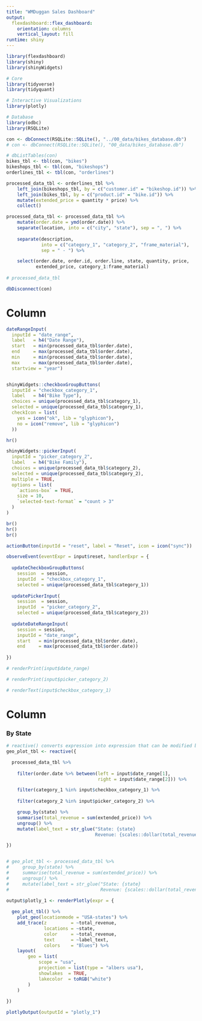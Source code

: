 ```yaml
---
title: "WMDuggan Sales Dashboard"
output: 
  flexdashboard::flex_dashboard:
    orientation: columns
    vertical_layout: fill
runtime: shiny
---
```


```r
library(flexdashboard)
library(shiny)
library(shinyWidgets)

# Core
library(tidyverse)
library(tidyquant)

# Interactive Visualizations
library(plotly)

# Database
library(odbc)
library(RSQLite)
```

```r
con <- dbConnect(RSQLite::SQLite(), "../00_data/bikes_database.db")
# con <- dbConnect(RSQLite::SQLite(), "00_data/bikes_database.db")

# dbListTables(con)
bikes_tbl <- tbl(con, "bikes")
bikeshops_tbl <- tbl(con, "bikeshops")
orderlines_tbl <- tbl(con, "orderlines")

processed_data_tbl <- orderlines_tbl %>%
    left_join(bikeshops_tbl, by = c("customer.id" = "bikeshop.id")) %>%
    left_join(bikes_tbl, by = c("product.id" = "bike.id")) %>%
    mutate(extended_price = quantity * price) %>%
    collect()

processed_data_tbl <- processed_data_tbl %>%    
    mutate(order.date = ymd(order.date)) %>%
    separate(location, into = c("city", "state"), sep = ", ") %>%
  
    separate(description, 
             into = c("category_1", "category_2", "frame_material"), 
             sep = " - ") %>%

    select(order.date, order.id, order.line, state, quantity, price, 
           extended_price, category_1:frame_material)
    
# processed_data_tbl

dbDisconnect(con)
```

Column {.sidebar}
===============================================================

```r

dateRangeInput(
  inputId = "date_range", 
  label   = h4("Date Range"), 
  start   = min(processed_data_tbl$order.date), 
  end     = max(processed_data_tbl$order.date), 
  min     = min(processed_data_tbl$order.date), 
  max     = max(processed_data_tbl$order.date), 
  startview = "year")


shinyWidgets::checkboxGroupButtons(
  inputId = "checkbox_category_1", 
  label   = h4("Bike Type"), 
  choices = unique(processed_data_tbl$category_1), 
  selected = unique(processed_data_tbl$category_1), 
  checkIcon = list(
    yes = icon("ok", lib = "glyphicon"), 
    no = icon("remove", lib = "glyphicon")
  ))

hr()

shinyWidgets::pickerInput(
  inputId = "picker_category_2", 
  label   = h4("Bike Family"), 
  choices = unique(processed_data_tbl$category_2), 
  selected = unique(processed_data_tbl$category_2), 
  multiple = TRUE, 
  options = list( 
    `actions-box` = TRUE, 
    size = 10, 
    `selected-text-format` = "count > 3"
  )
)

br()
hr()
br()

actionButton(inputId = "reset", label = "Reset", icon = icon("sync"))

observeEvent(eventExpr = input$reset, handlerExpr = { 
  
  updateCheckboxGroupButtons( 
    session  = session, 
    inputId  = "checkbox_category_1", 
    selected = unique(processed_data_tbl$category_1))
  
  updatePickerInput( 
    session  = session, 
    inputId  = "picker_category_2", 
    selected = unique(processed_data_tbl$category_2))
  
  updateDateRangeInput(
    session = session, 
    inputId = "date_range", 
    start   = min(processed_data_tbl$order.date), 
    end     = max(processed_data_tbl$order.date))
  
})

# renderPrint(input$date_range)

# renderPrint(input$picker_category_2)

# renderText(input$checkbox_category_1)
```


Column {data-width=1000}
===============================================================

### By State

```r
# reactive() converts expression into expression that can be modified by user 
geo_plot_tbl <- reactive({

  processed_data_tbl %>%
    
    filter(order.date %>% between(left = input$date_range[1], 
                                  right = input$date_range[2])) %>%

    filter(category_1 %in% input$checkbox_category_1) %>% 
    
    filter(category_2 %in% input$picker_category_2) %>%

    group_by(state) %>%
    summarise(total_revenue = sum(extended_price)) %>%
    ungroup() %>%
    mutate(label_text = str_glue("State: {state}
                                 Revenue: {scales::dollar(total_revenue)}"))

})


# geo_plot_tbl <- processed_data_tbl %>%
#     group_by(state) %>%
#     summarise(total_revenue = sum(extended_price)) %>%
#     ungroup() %>%
#     mutate(label_text = str_glue("State: {state} 
#                                  Revenue: {scales::dollar(total_revenue)}"))
```


```r

output$plotly_1 <- renderPlotly(expr = {
  
  geo_plot_tbl() %>%
    plot_geo(locationmode = "USA-states") %>%
    add_trace(z         = ~total_revenue, 
              locations = ~state, 
              color     = ~total_revenue,
              text      = ~label_text,
              colors    = "Blues") %>%
    layout(
        geo = list(
            scope = "usa",
            projection = list(type = "albers usa"),
            showlakes  = TRUE,
            lakecolor  = toRGB("white")
        )
    )
  
})

plotlyOutput(outputId = "plotly_1")

```

